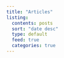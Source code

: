 ```yaml
---
title: "Articles"
listing:
  contents: posts
  sort: "date desc"
  type: default
  feed: true
  categories: true
---
```

